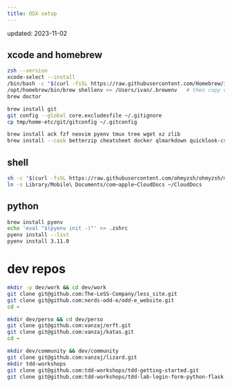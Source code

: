 ```yaml
---
title: OSX setup
---
```


updated: 2023-11-02

## xcode and homebrew

```bash
zsh --version
xcode-select --install
/bin/bash -c "$(curl -fsSL https://raw.githubusercontent.com/Homebrew/install/HEAD/install.sh)"
/opt/homebrew/bin/brew shellenv >> /Users/ivan/.brewenv   # then copy or read it from .zshrc
brew doctor

brew install git
git config --global core.excludesfile ~/.gitignore
cp tmp/home-etc/git/gitconfig ~/.gitconfig

brew install ack fzf neovim pyenv tmux tree wget xz zlib
brew install --cask betterzip cheatsheet docker qlmarkdown quicklook-csv rectangle suspicious-package vlc vscodium
```

## shell

```bash
sh -c "$(curl -fsSL https://raw.githubusercontent.com/ohmyzsh/ohmyzsh/master/tools/install.sh)"
ln -s Library/Mobile\ Documents/com~apple~CloudDocs ~/CloudDocs
```

## python

```bash
brew install pyenv
echo 'eval "$(pyenv init -)"' >> .zshrc
pyenv install --list
pyenv install 3.11.0
```

# dev repos

```bash
mkdir -p dev/work && cd dev/work
git clone git@github.com:The-LeSS-Company/less_site.git
git clone git@github.com:nerds-odd-e/odd-e_website.git
cd ~

mkdir dev/perso && cd dev/perso
git clone git@github.com:vanzaj/erft.git
git clone git@github.com:vanzaj/katas.git
cd ~

mkdir dev/community && dev/community
git clone git@github.com:vanzaj/lizard.git
mkdir tdd-workshops
git clone git@github.com:tdd-workshops/tdd-getting-started.git
git clone git@github.com:tdd-workshops/tdd-lab-login-form-python-flask.git
```
